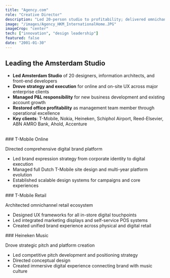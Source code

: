 ```yaml
---
title: "Agency.com"
role: "Creative Director"
description: "Led 20-person studio to profitability; delivered omnichannel platforms for T-Mobile and others."
image: "/images/Agency_HKM_InternationalHome.JPG"
imageCrop: "center"
tech: ["innovation", "design leadership"]
featured: false
date: "2001-01-30"
---
```


## Leading the Amsterdam Studio

- **Led Amsterdam Studio** of 20 designers, information architects, and front-end developers
- **Drove strategy and execution** for online and on-site UX across major enterprise clients
- **Managed P&L responsibility** for new business development and existing account growth
- **Restored office profitability** as management team member through operational excellence
- **Key clients**: T-Mobile, Nokia, Heineken, Schiphol Airport, Reed-Elsevier, ABN AMRO Bank, Ahold, Accenture
<br />

<ImageGallery>
 <div>
 ### T-Mobile Online

 Directed comprehensive digital brand platform
 - Led brand expression strategy from corporate identity to digital execution
 - Managed full Dutch T-Mobile site design and multi-year platform evolution
 - Established scalable design systems for campaigns and core experiences
 </div>

 <div>
   <MDXImage
     src="/images/AgencyTMO_MOOD1b.jpg"
     alt="T-Mobile brand exploration"
     height="auto"
     className="border-2 border-gray-300 dark:border-gray-600"
   />

   <MDXImage
     src="/images/AgencyTMO_home_200401.png"
     alt="T-Mobile homepage design"
     className="border-2 border-gray-300 dark:border-gray-600"
   />
 </div>
</ImageGallery>

<ImageGallery>
 <div>
 ### T-Mobile Retail

 Architected omnichannel retail ecosystem
 - Designed UX frameworks for all in-store digital touchpoints
 - Led integrated marketing displays and self-service POS systems
 - Created unified brand experience across physical and digital retail
 </div>

 <MDXImage
   src="/images/Agencyt-shop_photo.jpg"
   alt="T-Mobile retail experience"
 />
</ImageGallery>

<ImageGallery>
 <div>
 ### Heineken Music

 Drove strategic pitch and platform creation
 - Led competitive pitch development and positioning strategy
 - Directed conceptual design
 - Created immersive digital experience connecting brand with music culture
 </div>

 <MDXImage
   src="/images/Agency_HKM_InternationalHome.JPG"
   alt="Heineken Music platform"
 />
</ImageGallery>